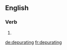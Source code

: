==English==

===Verb===
{{head|en}}

# {{present participle of|depurate|lang=en}}

[[de:depurating]]
[[fr:depurating]]